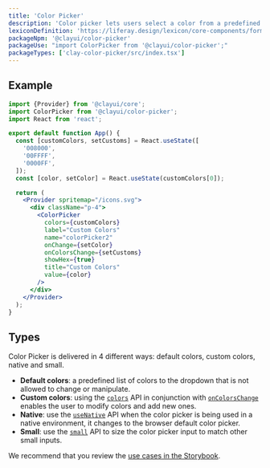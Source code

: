 ```yaml
---
title: 'Color Picker'
description: 'Color picker lets users select a color from a predefined palette, specify a color via its hexadecimal value, sample a color, and explore color values to create a custom color variation.'
lexiconDefinition: 'https://liferay.design/lexicon/core-components/forms/picker-color/'
packageNpm: '@clayui/color-picker'
packageUse: "import ColorPicker from '@clayui/color-picker';"
packageTypes: ['clay-color-picker/src/index.tsx']
---
```


## Example

```jsx preview
import {Provider} from '@clayui/core';
import ColorPicker from '@clayui/color-picker';
import React from 'react';

export default function App() {
  const [customColors, setCustoms] = React.useState([
    '008000',
    '00FFFF',
    '0000FF',
  ]);
  const [color, setColor] = React.useState(customColors[0]);

  return (
    <Provider spritemap="/icons.svg">
      <div className="p-4">
        <ColorPicker
          colors={customColors}
          label="Custom Colors"
          name="colorPicker2"
          onChange={setColor}
          onColorsChange={setCustoms}
          showHex={true}
          title="Custom Colors"
          value={color}
        />
      </div>
    </Provider>
  );
}
```

## Types

Color Picker is delivered in 4 different ways: default colors, custom colors, native and small.

- **Default colors**: a predefined list of colors to the dropdown that is not allowed to change or manipulate.
- **Custom colors**: using the [`colors`](#api-colors) API in conjunction with [`onColorsChange`](#api-onColorsChange) enables the user to modify colors and add new ones.
- **Native**: use the [`useNative`](#api-useNative) API when the color picker is being used in a native environment, it changes to the browser default color picker.
- **Small**: use the [`small`](#api-small) API to size the color picker input to match other small inputs.

We recommend that you review the [use cases in the Storybook](https://storybook.clayui.com/?path=/story/design-system-components-colorpicker--default).
